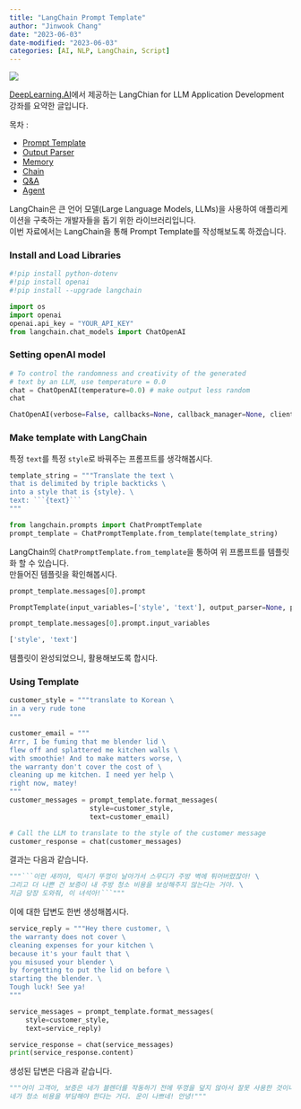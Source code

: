 ```yaml
---
title: "LangChain Prompt Template"
author: "Jinwook Chang"
date: "2023-06-03"
date-modified: "2023-06-03"
categories: [AI, NLP, LangChain, Script]
---
```


![](../../others/prompt.png)


[DeepLearning.AI](https://www.deeplearning.ai/)에서 제공하는 LangChian for LLM Application Development 강좌를 요약한 글입니다.

목차 :

* [Prompt Template](../langchain-prompt-template/)
* [Output Parser](../langchain-output-parser/)
* [Memory](../langchain-memory/)
* [Chain](../langchain-chains/)
* [Q&A](../langchain-qna)
* [Agent](../langchain-agent)

LangChain은 큰 언어 모델(Large Language Models, LLMs)을 사용하여 애플리케이션을 구축하는 개발자들을 돕기 위한 라이브러리입니다. \
이번 자료에서는 LangChain을 통해 Prompt Template를 작성해보도록 하겠습니다.

### Install and Load Libraries

```python
#!pip install python-dotenv
#!pip install openai
#!pip install --upgrade langchain

import os
import openai
openai.api_key = "YOUR_API_KEY"
from langchain.chat_models import ChatOpenAI
```

### Setting openAI model

```python
# To control the randomness and creativity of the generated
# text by an LLM, use temperature = 0.0
chat = ChatOpenAI(temperature=0.0) # make output less random
chat
```

```python
ChatOpenAI(verbose=False, callbacks=None, callback_manager=None, client=<class 'openai.api_resources.chat_completion.ChatCompletion'>, model_name='gpt-3.5-turbo', temperature=0.0, model_kwargs={}, openai_api_key=None, openai_api_base=None, openai_organization=None, request_timeout=None, max_retries=6, streaming=False, n=1, max_tokens=None)
```

### Make template with LangChain

특정 `text`를 특정 `style`로 바꿔주는 프롬프트를 생각해봅시다.

```python
template_string = """Translate the text \
that is delimited by triple backticks \
into a style that is {style}. \
text: ```{text}```
"""
```

```python
from langchain.prompts import ChatPromptTemplate
prompt_template = ChatPromptTemplate.from_template(template_string)
```

LangChain의 `ChatPromptTemplate.from_template`을 통하여 위 프롬프트를 템플릿화 할 수 있습니다. \
만들어진 템플릿을 확인해봅시다.

```python
prompt_template.messages[0].prompt
```

```python
PromptTemplate(input_variables=['style', 'text'], output_parser=None, partial_variables={}, template='Translate the text that is delimited by triple backticks into a style that is {style}. text: ```{text}```\n', template_format='f-string', validate_template=True)
```

```python
prompt_template.messages[0].prompt.input_variables
```

```python
['style', 'text']
```

템플릿이 완성되었으니, 활용해보도록 합시다.

### Using Template


```python
customer_style = """translate to Korean \
in a very rude tone
"""

customer_email = """
Arrr, I be fuming that me blender lid \
flew off and splattered me kitchen walls \
with smoothie! And to make matters worse, \
the warranty don't cover the cost of \
cleaning up me kitchen. I need yer help \
right now, matey!
"""
customer_messages = prompt_template.format_messages(
                    style=customer_style,
                    text=customer_email)

# Call the LLM to translate to the style of the customer message
customer_response = chat(customer_messages)
```

결과는 다음과 같습니다.

```python
"""```이런 새끼야, 믹서기 뚜껑이 날아가서 스무디가 주방 벽에 튀어버렸잖아! \
그리고 더 나쁜 건 보증이 내 주방 청소 비용을 보상해주지 않는다는 거야. \
지금 당장 도와줘, 이 녀석아!```"""
```

이에 대한 답변도 한번 생성해봅시다.

```python
service_reply = """Hey there customer, \
the warranty does not cover \
cleaning expenses for your kitchen \
because it's your fault that \
you misused your blender \
by forgetting to put the lid on before \
starting the blender. \
Tough luck! See ya!
"""

service_messages = prompt_template.format_messages(
    style=customer_style,
    text=service_reply)

service_response = chat(service_messages)
print(service_response.content)
```

생성된 답변은 다음과 같습니다.

```python
"""어이 고객아, 보증은 네가 블렌더를 작동하기 전에 뚜껑을 덮지 않아서 잘못 사용한 것이니까 \
네가 청소 비용을 부담해야 한다는 거다. 운이 나쁘네! 안녕!"""
```

